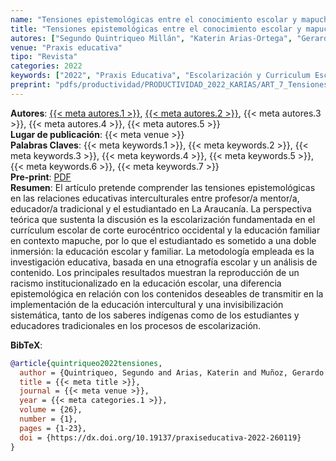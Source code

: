 ```yaml
---
name: "Tensiones epistemológicas entre el conocimiento escolar y mapuche en la relación educativa intercultural"
title: "Tensiones epistemológicas entre el conocimiento escolar y mapuche en la relación educativa intercultural"
autores: ["Segundo Quintriqueo Millán", "Katerin Arias-Ortega", "Gerardo Muñoz", "Dykssa Saez", "Karla Morales"]
venue: "Praxis educativa"
tipo: "Revista"
categories: 2022
keywords: ["2022", "Praxis Educativa", "Escolarización y Curriculum Escolar", "Conocimiento Escolar y Educativo Mapuche", "Tensiones Epistemológicas", "Pluralismo Epistemológico", "Educación Intercultural"]
preprint: "pdfs/productividad/PRODUCTIVIDAD_2022_KARIAS/ART_7_Tensiones entre Conoc_Escolar_Mapuc_REI_SCIELO.pdf"
---
```

**Autores**: [{{< meta autores.1 >}}](../members/current/Segundo Quintriqueo Millán.qmd), [{{< meta autores.2 >}}](../members/current/Katerin Arias-Ortega.qmd), {{< meta autores.3 >}}, {{< meta autores.4 >}}, {{< meta autores.5 >}}  
**Lugar de publicación**: {{< meta venue >}}     
**Palabras Claves**: {{< meta keywords.1 >}}, {{< meta keywords.2 >}}, {{< meta keywords.3 >}}, {{< meta keywords.4 >}}, {{< meta keywords.5 >}}, {{< meta keywords.6 >}}, {{< meta keywords.7 >}}  
**Pre-print**: [PDF](../{{< meta preprint >}})    
**Resumen**: El artículo pretende comprender las tensiones epistemológicas en las relaciones educativas interculturales entre profesor/a mentor/a, educador/a tradicional y el estudiantado en La Araucanía. La perspectiva teórica que sustenta la discusión es la escolarización fundamentada en el currículum escolar de corte eurocéntrico occidental y la educación familiar en contexto mapuche, por lo que el estudiantado es sometido a una doble inmersión: la educación escolar y familiar. La metodología empleada es la investigación educativa, basada en una etnografía escolar y un análisis de contenido. Los principales resultados muestran la reproducción de un racismo institucionalizado en la educación escolar, una diferencia epistemológica en relación con los contenidos deseables de transmitir en la implementación de la educación intercultural y una invisibilización sistemática, tanto de los saberes indígenas como de los estudiantes y educadores tradicionales en los procesos de escolarización.


**BibTeX**:
```bibtex
@article{quintriqueo2022tensiones,
  author = {Quintriqueo, Segundo and Arias, Katerin and Muñoz, Gerardo and Saez, Dykssa and Morales, Karla},
  title = {{< meta title >}},
  journal = {{< meta venue >}},
  year = {{< meta categories.1 >}},
  volume = {26},
  number = {1}, 
  pages = {1-23},
  doi = {https://dx.doi.org/10.19137/praxiseducativa-2022-260119}
}
```
